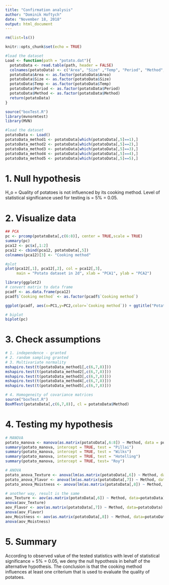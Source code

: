 ```yaml
---
title: "Confirmation analysis"
author: "Dominik Hoftych"
date: "November 18, 2018"
output: html_document
---
```


```r
rm(list=ls())

knitr::opts_chunk$set(echo = TRUE)

#load the dataset
Load <- function(path = "potato.dat"){
  potatoData <- read.table(path, header = FALSE)
  colnames(potatoData) <- c("Area", "Size" ,"Temp", "Period", "Method", "Texture", "Flavor", "Moistness")
  potatoData$Area <- as.factor(potatoData$Area)
  potatoData$Size <- as.factor(potatoData$Size)
  potatoData$Temp <- as.factor(potatoData$Temp)
  potatoData$Period <- as.factor(potatoData$Period)
  potatoData$Method <- as.factor(potatoData$Method)
  return(potatoData)
}

source("boxTest.R")
library(mvnormtest)
library(MVN)

#load the dataset
potatoData <- Load()
potatoData_method1 <- potatoData[which(potatoData[,5]==1),]
potatoData_method2 <- potatoData[which(potatoData[,5]==2),]
potatoData_method3 <- potatoData[which(potatoData[,5]==3),]
potatoData_method4 <- potatoData[which(potatoData[,5]==4),]
potatoData_method5 <- potatoData[which(potatoData[,5]==5),]
```


# 1. Null hypothesis

H\_o = Quality of potatoes is not influenced by its cooking method.
Level of statistical significance used for testing is \alpha = 5% = 0.05.



# 2. Visualize data
```r

## PCA 
pc <- prcomp(potatoData[,c(6:8)], center = TRUE,scale = TRUE)
summary(pc)
pca12 <- pc$x[,1:2] 
pca12 <- cbind(pca12, potatoData[,5])
colnames(pca12)[3] <- "Cooking method"

#plot
plot(pca12[,1], pca12[,2], col = pca12[,3],
     main = "Potato dataset in 2d", xlab = "PCA1", ylab = "PCA2")

library(ggplot2)
# convert matrix to data frame
pcadf <- as.data.frame(pca12)
pcadf$`Cooking method` <- as.factor(pcadf$`Cooking method`)

ggplot(pcadf, aes(x=PC1,y=PC2,color=`Cooking method`)) + ggtitle("Potato dataset in 2d") + geom_point() + scale_color_manual(values = c('red','blue', 'green','black', 'purple')) 

# biplot
biplot(pc)
```

# 3. Check assumptions
```r
# 1. independence - granted
# 2. random sampling granted 
# 3. Multivariate normality
mshapiro.test(t(potatoData_method1[,c(6,7,8)]))
mshapiro.test(t(potatoData_method2[,c(6,7,8)]))
mshapiro.test(t(potatoData_method3[,c(6,7,8)]))
mshapiro.test(t(potatoData_method4[,c(6,7,8)]))
mshapiro.test(t(potatoData_method5[,c(6,7,8)]))

# 4. Homogeneity of covariance matrices
source("boxTest.R")
BoxMTest(potatoData[,c(6,7,8)], cl = potatoData$Method)
```


# 4. Testing my hypothesis
```r
# MANOVA
potato_manova <- manova(as.matrix(potatoData[,6:8]) ~ Method, data = potatoData)
summary(potato_manova, intercept = TRUE, test = "Pillai")
summary(potato_manova, intercept = TRUE, test = "Wilks")
summary(potato_manova, intercept = TRUE, test = "Hotelling")
summary(potato_manova, intercept = TRUE, test= "Roy")

# ANOVA
potato_anova_Texture <- anova(lm(as.matrix(potatoData[,6]) ~ Method, data = potatoData))
potato_anova_Flavor <- anova(lm(as.matrix(potatoData[,7]) ~ Method, data = potatoData))
potato_anova_Moistness <- anova(lm(as.matrix(potatoData[,8]) ~ Method, data = potatoData))

# another way, result is the same
aov_Texture <- aov(as.matrix(potatoData[,6]) ~ Method, data=potatoData)
anova(aov_Texture)
aov_Flavor <- aov(as.matrix(potatoData[,7]) ~ Method, data=potatoData)
anova(aov_Flavor)
aov_Moistness <- aov(as.matrix(potatoData[,8]) ~ Method, data=potatoData)
anova(aov_Moistness)
```


# 5. Summary

According to observed value of the tested statistics with level of statistical significance \alpha = 5% = 0.05, we deny the null hypothesis in behalf of the alternative hypothesis. The conclusion is that the cooking method influences at least one criterium that is used to evaluate the quality of potatoes.









